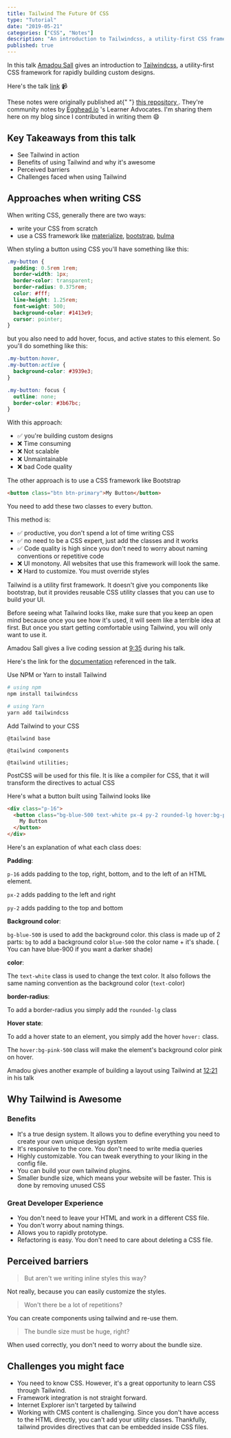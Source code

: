 ```yaml
---
title: Tailwind The Future Of CSS
type: "Tutorial"
date: "2019-05-21"
categories: ["CSS", "Notes"]
description: "An introduction to Tailwindcss, a utility-first CSS framework for rapidly building custom designs."
published: true
---
```


In this talk [Amadou Sall](https://twitter.com/ahasall) gives an introduction to [Tailwindcss](https://tailwindcss.com/), a utility-first CSS framework for rapidly building custom designs.

Here's the talk [link](https://egghead.io/lessons/tailwind-egghead-talks-tailwind-the-future-of-css-is-here-amadou-sall) 📹

<Callout variant="info">
  These notes were originally published at{" "}
  <a href="https://github.com/eggheadio-projects/tailwind-egghead-talks-tailwind-the-future-of-css-is-here-amadou-sall">
    this repository
  </a>
  . They're community notes by <a href="https://egghead.io">Egghead.io</a> 's Learner
  Advocates. I'm sharing them here on my blog since I contributed in writing them
  😄
</Callout>

## Key Takeaways from this talk

- See Tailwind in action
- Benefits of using Tailwind and why it's awesome
- Perceived barriers
- Challenges faced when using Tailwind

## Approaches when writing CSS

When writing CSS, generally there are two ways:

- write your CSS from scratch
- use a CSS framework like [materialize](https://materializecss.com/), [bootstrap](https://getbootstrap.com/), [bulma](https://bulma.io/)

When styling a button using CSS you'll have something like this:

```css
.my-button {
  padding: 0.5rem 1rem;
  border-width: 1px;
  border-color: transparent;
  border-radius: 0.375rem;
  color: #fff;
  line-height: 1.25rem;
  font-weight: 500;
  background-color: #1413e9;
  cursor: pointer;
}
```

but you also need to add hover, focus, and active states to this element. So you'll do something like this:

```css
.my-button:hover,
.my-button:active {
  background-color: #3939e3;
}

.my-button: focus {
  outline: none;
  border-color: #3b67bc;
}
```

With this approach:

- ✅ you're building custom designs
- ❌ Time consuming
- ❌ Not scalable
- ❌ Unmaintainable
- ❌ bad Code quality

The other approach is to use a CSS framework like Bootstrap

```html
<button class="btn btn-primary">My Button</button>
```

You need to add these two classes to every button.

This method is:

- ✅ productive, you don't spend a lot of time writing CSS
- ✅ no need to be a CSS expert, just add the classes and it works
- ✅ Code quality is high since you don't need to worry about naming conventions or repetitive code
- ❌ UI monotony. All websites that use this framework will look the same.
- ❌ Hard to customize. You must override styles

Tailwind is a utility first framework. It doesn't give you components like bootstrap, but it provides reusable CSS utility classes that you can use to build your UI.

Before seeing what Tailwind looks like, make sure that you keep an open mind because once you see how it's used, it will seem like a terrible idea at first. But once you start getting comfortable using Tailwind, you will only want to use it.

Amadou Sall gives a live coding session at [9:35](https://egghead.io/lessons/tailwind-egghead-talks-tailwind-the-future-of-css-is-here-amadou-sall/#t=570) during his talk.

Here's the link for the [documentation](https://tailwindcss.com/docs/installation) referenced in the talk.

Use NPM or Yarn to install Tailwind

```bash
# using npm
npm install tailwindcss

# using Yarn
yarn add tailwindcss

```

Add Tailwind to your CSS

```postcss
@tailwind base

@tailwind components

@tailwind utilities;
```

PostCSS will be used for this file. It is like a compiler for CSS, that it will transform the directives to actual CSS

Here's what a button built using Tailwind looks like

```html
<div class="p-16">
  <button class="bg-blue-500 text-white px-4 py-2 rounded-lg hover:bg-pink-500">
    My Button
  </button>
</div>
```

Here's an explanation of what each class does:

**Padding**:

`p-16` adds padding to the top, right, bottom, and to the left of an HTML element.

`px-2` adds padding to the left and right

`py-2` adds padding to the top and bottom

**Background color**:

`bg-blue-500` is used to add the background color.
this class is made up of 2 parts:
`bg` to add a background color
`blue-500` the color name + it's shade. ( You can have blue-900 if you want a darker shade)

**color**:

The `text-white` class is used to change the text color. It also follows the same naming convention as the background color (`text-`color)

**border-radius**:

To add a border-radius you simply add the `rounded-lg` class

**Hover state**:

To add a hover state to an element, you simply add the hover `hover:` class.

The `hover:bg-pink-500` class will make the element's background color pink on hover.

Amadou gives another example of building a layout using Tailwind at [12:21](https://egghead.io/lessons/tailwind-egghead-talks-tailwind-the-future-of-css-is-here-amadou-sall/#t=741) in his talk

## Why Tailwind is Awesome

### Benefits

- It's a true design system. It allows you to define everything you need to create your own unique design system
- It's responsive to the core. You don't need to write media queries
- Highly customizable. You can tweak everything to your liking in the config file.
- You can build your own tailwind plugins.
- Smaller bundle size, which means your website will be faster. This is done by removing unused CSS

### Great Developer Experience

- You don't need to leave your HTML and work in a different CSS file.
- You don't worry about naming things.
- Allows you to rapidly prototype.
- Refactoring is easy. You don't need to care about deleting a CSS file.

## Perceived barriers

> But aren't we writing inline styles this way?

Not really, because you can easily customize the styles.

> Won't there be a lot of repetitions?

You can create components using tailwind and re-use them.

> The bundle size must be huge, right?

When used correctly, you don't need to worry about the bundle size.

## Challenges you might face

- You need to know CSS. However, it's a great opportunity to learn CSS through Tailwind.
- Framework integration is not straight forward.
- Internet Explorer isn't targeted by tailwind
- Working with CMS content is challenging. Since you don't have access to the HTML directly, you can't add your utility classes. Thankfully, tailwind provides directives that can be embedded inside CSS files.
